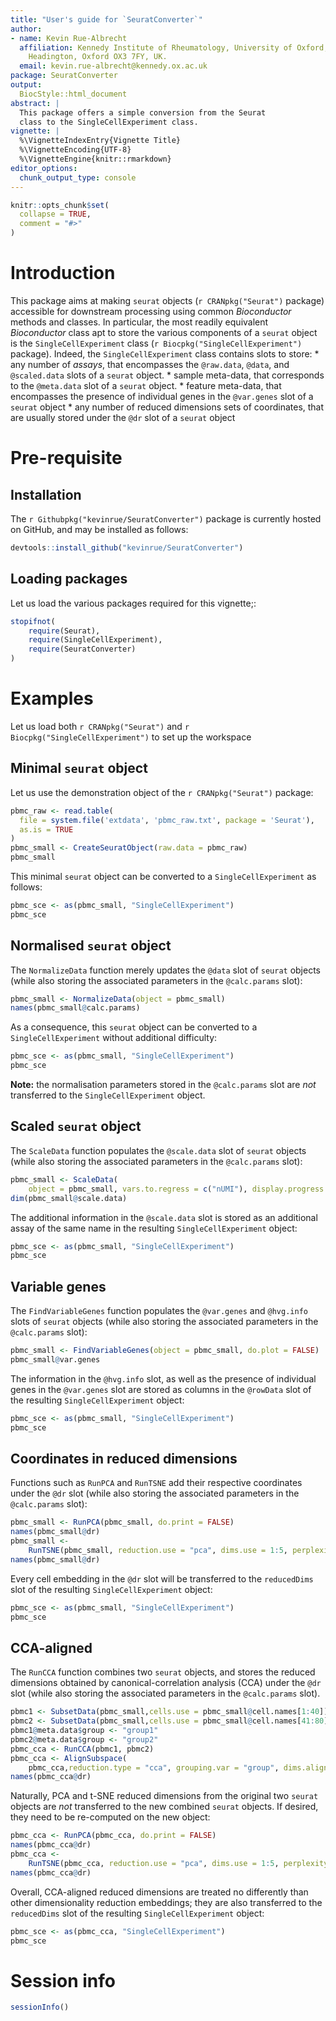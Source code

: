 ```yaml
---
title: "User's guide for `SeuratConverter`"
author:
- name: Kevin Rue-Albrecht
  affiliation: Kennedy Institute of Rheumatology, University of Oxford,
    Headington, Oxford OX3 7FY, UK.
  email: kevin.rue-albrecht@kennedy.ox.ac.uk
package: SeuratConverter
output:
  BiocStyle::html_document
abstract: |
  This package offers a simple conversion from the Seurat
  class to the SingleCellExperiment class.
vignette: |
  %\VignetteIndexEntry{Vignette Title}
  %\VignetteEncoding{UTF-8}
  %\VignetteEngine{knitr::rmarkdown}
editor_options: 
  chunk_output_type: console
---
```


```r
knitr::opts_chunk$set(
  collapse = TRUE,
  comment = "#>"
)
```

# Introduction

This package aims at making `seurat` objects (`r CRANpkg("Seurat")` package)
accessible for downstream
processing using common _Bioconductor_ methods and classes.
In particular, the most readily equivalent _Bioconductor_ class apt
to store the various components of a `seurat` object is the
`SingleCellExperiment` class (`r Biocpkg("SingleCellExperiment")` package).
Indeed, the `SingleCellExperiment` class contains slots to store:
* any number of _assays_, that encompasses the `@raw.data`, `@data`, and
    `@scaled.data` slots of a `seurat` object.
* sample meta-data, that corresponds to the `@meta.data` slot of a `seurat`
    object.
* feature meta-data, that encompasses the presence of individual genes in the
    `@var.genes` slot of a `seurat` object
* any number of reduced dimensions sets of coordinates, that are usually
    stored under the `@dr` slot of a `seurat` object

# Pre-requisite

## Installation

The `r Githubpkg("kevinrue/SeuratConverter")` package is currently hosted
on GitHub, and may be installed as follows:

```r
devtools::install_github("kevinrue/SeuratConverter")
```

## Loading packages

Let us load the various packages required for this vignette;:

```r
stopifnot(
    require(Seurat),
    require(SingleCellExperiment),
    require(SeuratConverter)
)
```

# Examples

Let us load both `r CRANpkg("Seurat")` and `r Biocpkg("SingleCellExperiment")`
to set up the workspace

## Minimal `seurat` object

Let us use the demonstration object of the `r CRANpkg("Seurat")` package:

```r
pbmc_raw <- read.table(
  file = system.file('extdata', 'pbmc_raw.txt', package = 'Seurat'),
  as.is = TRUE
)
pbmc_small <- CreateSeuratObject(raw.data = pbmc_raw)
pbmc_small
```

This minimal `seurat` object can be converted to a `SingleCellExperiment`
as follows:

```r
pbmc_sce <- as(pbmc_small, "SingleCellExperiment")
pbmc_sce
```

## Normalised `seurat` object

The `NormalizeData` function merely updates the `@data` slot of `seurat`
objects (while also storing the associated parameters in
the `@calc.params` slot):

```r
pbmc_small <- NormalizeData(object = pbmc_small)
names(pbmc_small@calc.params)
```

As a consequence, this `seurat` object can be converted to a
`SingleCellExperiment` without additional difficulty:

```r
pbmc_sce <- as(pbmc_small, "SingleCellExperiment")
pbmc_sce
```

**Note:** the normalisation parameters stored in the `@calc.params` slot
are _not_ transferred to the `SingleCellExperiment` object.

## Scaled `seurat` object

The `ScaleData` function populates the `@scale.data` slot of `seurat`
objects (while also storing the associated parameters in
the `@calc.params` slot):

```r
pbmc_small <- ScaleData(
    object = pbmc_small, vars.to.regress = c("nUMI"), display.progress = FALSE)
dim(pbmc_small@scale.data)
```

The additional information in the `@scale.data` slot is stored as an additional
assay of the same name in the resulting `SingleCellExperiment` object:

```r
pbmc_sce <- as(pbmc_small, "SingleCellExperiment")
pbmc_sce
```

## Variable genes

The `FindVariableGenes` function populates the `@var.genes` and `@hvg.info`
slots of `seurat` objects (while also storing the associated parameters in
the `@calc.params` slot):

```r
pbmc_small <- FindVariableGenes(object = pbmc_small, do.plot = FALSE)
pbmc_small@var.genes
```

The information in the `@hvg.info` slot, as well as the presence of individual
genes in the `@var.genes` slot are stored as columns
in the `@rowData` slot of the resulting `SingleCellExperiment` object:

```r
pbmc_sce <- as(pbmc_small, "SingleCellExperiment")
pbmc_sce
```

## Coordinates in reduced dimensions

Functions such as `RunPCA` and `RunTSNE` add their respective coordinates
under the `@dr` slot (while also storing the associated parameters in
the `@calc.params` slot):

```r
pbmc_small <- RunPCA(pbmc_small, do.print = FALSE)
names(pbmc_small@dr)
pbmc_small <-
    RunTSNE(pbmc_small, reduction.use = "pca", dims.use = 1:5, perplexity=10)
names(pbmc_small@dr)
```

Every cell embedding in the `@dr` slot will be transferred to the
`reducedDims` slot of the resulting `SingleCellExperiment` object:

```r
pbmc_sce <- as(pbmc_small, "SingleCellExperiment")
pbmc_sce
```

## CCA-aligned

The `RunCCA` function combines two `seurat` objects, and stores
the reduced dimensions obtained by canonical-correlation analysis (CCA)
under the `@dr` slot (while also storing the associated parameters in
the `@calc.params` slot).

```r
pbmc1 <- SubsetData(pbmc_small,cells.use = pbmc_small@cell.names[1:40])
pbmc2 <- SubsetData(pbmc_small,cells.use = pbmc_small@cell.names[41:80])
pbmc1@meta.data$group <- "group1"
pbmc2@meta.data$group <- "group2"
pbmc_cca <- RunCCA(pbmc1, pbmc2)
pbmc_cca <- AlignSubspace(
    pbmc_cca,reduction.type = "cca", grouping.var = "group", dims.align = 1:2)
names(pbmc_cca@dr)
```

Naturally, PCA and t-SNE reduced dimensions from the original two `seurat`
objects are _not_ transferred to the new combined `seurat` objects.
If desired, they need to be re-computed on the new object:

```r
pbmc_cca <- RunPCA(pbmc_cca, do.print = FALSE)
names(pbmc_cca@dr)
pbmc_cca <-
    RunTSNE(pbmc_cca, reduction.use = "pca", dims.use = 1:5, perplexity=10)
names(pbmc_cca@dr)
```

Overall, CCA-aligned reduced dimensions are treated no differently than
other dimensionality reduction embeddings; they are also transferred to
the `reducedDims` slot of the resulting `SingleCellExperiment` object:

```r
pbmc_sce <- as(pbmc_cca, "SingleCellExperiment")
pbmc_sce
```

# Session info {.unnumbered}

```r
sessionInfo()
```

